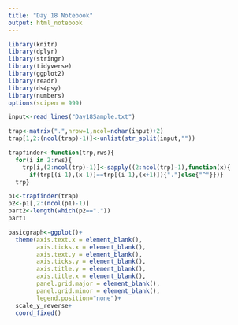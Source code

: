 ```yaml
---
title: "Day 18 Notebook"
output: html_notebook
---
```


```r
library(knitr)
library(dplyr)
library(stringr)
library(tidyverse)
library(ggplot2)
library(readr)
library(ds4psy)
library(numbers)
options(scipen = 999)
```


```r
input<-read_lines("Day18Sample.txt")
```


```r
trap<-matrix(".",nrow=1,ncol=nchar(input)+2)
trap[1,2:(ncol(trap)-1)]<-unlist(str_split(input,""))
```

```r
trapfinder<-function(trp,rws){
  for(i in 2:rws){
    trp[i,(2:ncol(trp)-1)]<-sapply((2:ncol(trp)-1),function(x){
      if(trp[(i-1),(x-1)]==trp[(i-1),(x+1)]){"."}else{"^"}})}
  trp}

```

```r
p1<-trapfinder(trap)
p2<-p1[,2:(ncol(p1)-1)]
part2<-length(which(p2=="."))
part1
```




```r
basicgraph<-ggplot()+
  theme(axis.text.x = element_blank(),
        axis.ticks.x = element_blank(),
        axis.text.y = element_blank(),
        axis.ticks.y = element_blank(),
        axis.title.y = element_blank(),
        axis.title.x = element_blank(),
        panel.grid.major = element_blank(),
        panel.grid.minor = element_blank(),
        legend.position="none")+
  scale_y_reverse+
  coord_fixed()
```

